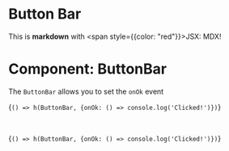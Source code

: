 

# Button Bar

This is **markdown** with <span style={{color: "red"}}>JSX</span>: MDX!

# Component: ButtonBar

The `ButtonBar` allows you to set the `onOk` event

<CodeBlock scopes={{ButtonBar}} live={false}>{`() => h(ButtonBar, {onOk: () => console.log('Clicked!')})`}</CodeBlock>

<br/>

<CodeBlock scopes={{ButtonBar}} live={true}>{`
  () => h(ButtonBar, {onOk: () => console.log('Clicked!')})
`}</CodeBlock>
